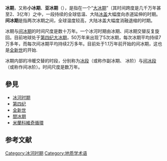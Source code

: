 {{Unreferenced|time=2022-05-15T01:23:06+00:00}}
{{noteTA
|1=zh-hans:大冰期; zh-hant:冰河時期;
}}
{{not|冰段}}
'''冰期'''，又称'''小冰期'''、'''亚冰期'''（{{lang-en|glacial period}}），是指在一个“[[大冰期|大冰期]]”（其时间跨度是几千万年甚至2、3亿年）之中，一段持续的全球低温、大陆[[冰盖|冰盖]]大幅度向赤道延伸的时期。'''间冰期'''是指两次冰期之间，全球温度较高，大陆冰盖大幅度消融退缩的时期。

冰期与[[间冰期|间冰期]]的时间尺度是数十万年。一个冰河时期由冰期、间冰期交替反复旋回。目前地球处于[[第四纪大冰期|第四纪大冰期]]，50万年来出现了5次冰期，每次冰期平均持续7万多年，而每次间冰期平均持续2万多年。目前处于1.1万年前开始的间冰期，这也是[[全新世|全新世]]的开始.	

冰期内部的冷暖交替的时段，分别称为[[冰段|冰段]]（或称作副冰期、 冰阶）与[[间冰段|间冰段]]（或称作间冰阶）。时间尺度是数万年。

==參見==
*[[冰河时期|冰河时期]]
* [[第四纪|第四纪]]
* [[全新世|全新世]]
* [[間冰期|間冰期]]
* [[米蘭科維奇循環|米蘭科維奇循環]]

==参考文献==
{{reflist}}

[[Category:冰河时期|Category:冰河时期]]
[[Category:地质学术语|Category:地质学术语]]